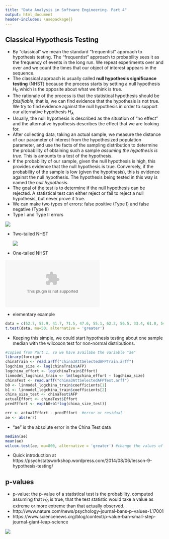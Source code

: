 ```yaml
---
title: "Data Analysis in Software Engineering. Part 4"
output: html_document
header-includes: \usepackage{}
---
```


## Classical Hypothesis Testing
  - By "classical" we mean the standard "frequentist" approach to hypothesis testing. The "frequentist" approach to probability sees it as the frequency of events in the long run. We repeat experiments over and over and we count the times that our object of interest appears in the sequence. 
  - The classical approach is usually called **null hypothesis significance testing** (NHST) because the process starts by setting a null hypothesis $H_0$ which is the opposite about what we think is true.
  - The rationale of the process is that the statistical hypothesis should be *falsifiable*, that is, we can find evidence that the hypothesis is not true. We try to find evidence against the null hypothesis in order to support our alternative hypothesis $H_A$
  - Usually, the null hypothesis is described as the situation of "no effect" and the alternative hypothesis describes the effect that we are looking for.
  - After collecting data, taking an actual sample, we measure the distance of our parameter of interest from the hypothesized population parameter, and use the facts of the sampling distribution to determine the probability of obtaining such a sample *assuming the hypothesis is true*. This is amounts to a test of the hypothesis.
  - If the probability of our sample, given the null hypothesis is high, this provides evidence that the null hypothesis is true. Conversely, if the probability of the sample is low (given the hypothesis), this is evidence against the null hypothesis. The hypothesis being tested in this way is named the *null hypothesis*.
  - The goal of the test is to determine if the null hypothesis can be rejected. A statistical test can either reject or fail to reject a null hypothesis, but never prove it true. 
  - We can make two types of errors: false positive (Type I) and false negative (Type II)
  - Type I and Type II errors
  
  
  ![](/home/javier/DocProjects/PRESI2013/london2015/typeIandIIwiki.png)
  
  
  
  - Two-tailed NHST
  
  
    ![](/home/javier/DocProjects/PRESI2013/london2015/stat_power_ggplot.png)
    
    
  - One-tailed NHST
  
  
  ![](/home/javier/DocProjects/PRESI2013/london2015/Fig1.eps)

  - elementary example


```r
data = c(52.7, 53.9, 41.7, 71.5, 47.6, 55.1, 62.2, 56.5, 33.4, 61.8, 54.3, 50.0, 45.3, 63.4, 53.9, 65.5, 66.6, 70.0, 52.4, 38.6, 46.1, 44.4, 60.7, 56.4);
t.test(data, mu=50, alternative = 'greater')

```
- Keeping this simple, we could start hypothesis testing about one sample median with the wilcoxon test for non-normal distributions.

```r
#copied from Part 1, so we have availabe the variable "ae"
library(foreign)
chinaTrain <- read.arff("china3AttSelectedAFPTrain.arff")
logchina_size <- log(chinaTrain$AFP)
logchina_effort <- log(chinaTrain$Effort)
linmodel_logchina_train <- lm(logchina_effort ~ logchina_size)
chinaTest <- read.arff("china3AttSelectedAFPTest.arff")
b0 <- linmodel_logchina_train$coefficients[1]
b1 <- linmodel_logchina_train$coefficients[2]
china_size_test <- chinaTest$AFP
actualEffort <- chinaTest$Effort
predEffort <- exp(b0+b1*log(china_size_test))

err <- actualEffort - predEffort  #error or residual
ae <- abs(err)
```
  
  
  - "ae" is the absolute error in the China Test data
  
  
```r
median(ae)
mean(ae)
wilcox.test(ae, mu=800, alternative = 'greater') #change the values of mu and see the results

```
 
 - Quick introduction at https://psychstatsworkshop.wordpress.com/2014/08/06/lesson-9-hypothesis-testing/
  

## p-values
  - p-value: the p-value of a statistical test is the probability, computed assuming that $H_0$ is true, that the test statistic would take a value as extreme or more extreme than that actually observed. 
  - http://www.nature.com/news/psychology-journal-bans-p-values-1.17001
  - https://www.sciencenews.org/blog/context/p-value-ban-small-step-journal-giant-leap-science
  
  
 ![](/home/javier/DocProjects/PRESI2013/london2015/pvalueBan.png)



  
  
